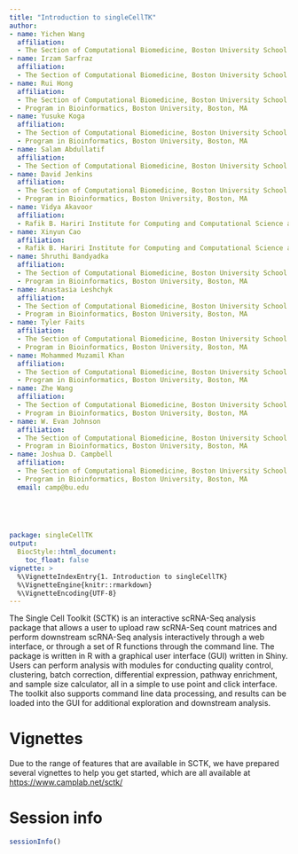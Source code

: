 ```yaml
---
title: "Introduction to singleCellTK"
author:
- name: Yichen Wang
  affiliation: 
  - The Section of Computational Biomedicine, Boston University School of Medicine, Boston, MA
- name: Irzam Sarfraz
  affiliation: 
  - The Section of Computational Biomedicine, Boston University School of Medicine, Boston, MA  
- name: Rui Hong
  affiliation: 
  - The Section of Computational Biomedicine, Boston University School of Medicine, Boston, MA
  - Program in Bioinformatics, Boston University, Boston, MA
- name: Yusuke Koga
  affiliation: 
  - The Section of Computational Biomedicine, Boston University School of Medicine, Boston, MA
  - Program in Bioinformatics, Boston University, Boston, MA
- name: Salam Abdullatif
  affiliation: 
  - The Section of Computational Biomedicine, Boston University School of Medicine, Boston, MA
- name: David Jenkins
  affiliation: 
  - The Section of Computational Biomedicine, Boston University School of Medicine, Boston, MA
  - Program in Bioinformatics, Boston University, Boston, MA
- name: Vidya Akavoor
  affiliation: 
  - Rafik B. Hariri Institute for Computing and Computational Science and Engineering, Boston University, Boston, MA
- name: Xinyun Cao
  affiliation: 
  - Rafik B. Hariri Institute for Computing and Computational Science and Engineering, Boston University, Boston, MA
- name: Shruthi Bandyadka
  affiliation: 
  - The Section of Computational Biomedicine, Boston University School of Medicine, Boston, MA
  - Program in Bioinformatics, Boston University, Boston, MA
- name: Anastasia Leshchyk
  affiliation: 
  - The Section of Computational Biomedicine, Boston University School of Medicine, Boston, MA
  - Program in Bioinformatics, Boston University, Boston, MA
- name: Tyler Faits
  affiliation: 
  - The Section of Computational Biomedicine, Boston University School of Medicine, Boston, MA
  - Program in Bioinformatics, Boston University, Boston, MA
- name: Mohammed Muzamil Khan
  affiliation:
  - The Section of Computational Biomedicine, Boston University School of Medicine, Boston, MA
  - Program in Bioinformatics, Boston University, Boston, MA
- name: Zhe Wang
  affiliation: 
  - The Section of Computational Biomedicine, Boston University School of Medicine, Boston, MA
  - Program in Bioinformatics, Boston University, Boston, MA
- name: W. Evan Johnson
  affiliation: 
  - The Section of Computational Biomedicine, Boston University School of Medicine, Boston, MA
  - Program in Bioinformatics, Boston University, Boston, MA
- name: Joshua D. Campbell
  affiliation: 
  - The Section of Computational Biomedicine, Boston University School of Medicine, Boston, MA
  - Program in Bioinformatics, Boston University, Boston, MA
  email: camp@bu.edu  
  
  



package: singleCellTK
output: 
  BiocStyle::html_document:
    toc_float: false
vignette: >
  %\VignetteIndexEntry{1. Introduction to singleCellTK}
  %\VignetteEngine{knitr::rmarkdown}
  %\VignetteEncoding{UTF-8}
---
```


The Single Cell Toolkit (SCTK) is an interactive scRNA-Seq analysis package that
allows a user to upload raw scRNA-Seq count matrices and perform downstream
scRNA-Seq analysis interactively through a web interface, or through a set of
R functions through the command line. The package is written in R with a
graphical user interface (GUI) written in Shiny. Users can perform analysis with
modules for conducting quality control, clustering, batch correction, differential
expression, pathway enrichment, and sample size calculator, all in a simple to
use point and click interface. The toolkit also supports command line data
processing, and results can be loaded into the GUI for additional exploration
and downstream analysis.

# Vignettes

Due to the range of features that are available in SCTK, we have prepared several 
vignettes to help you get started, which are all available at [https://www.camplab.net/sctk/](https://www.camplab.net/sctk/)

# Session info {.unnumbered}

```r
sessionInfo()
```
